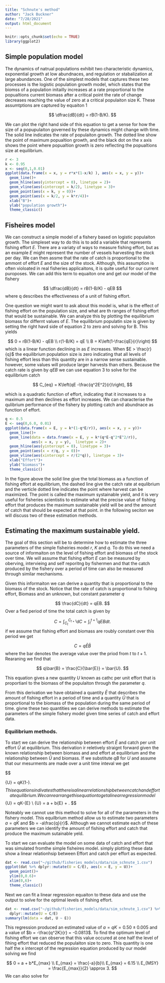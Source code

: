 ```yaml
---
title: "Schnute's method"
author: "Jack Buckner"
date: "7/28/2021"
output: html_document
---
```


```r
knitr::opts_chunk$set(echo = TRUE)
library(ggplot2)
```

## Simple population model 

The dynamics of natrual populations exhibit two characteristic dynamics, exponential growth at low abundnaces, and regulation or stabalization at large abundances. One of the simplest models that captures these two processes is the logistic population growth model, which states that the biomss of a population initailly increases at a rate proportional to the popualtions current biomass after a critical point the rate of change decreases reaching the value of zero at a critical populaiton size K. These assumtptions are captured by equaiton 1

$$
\dfrac{dB}{dt} = rB(1-B/K).
$$

We can plot the right hand side of this equation to get a sense for how the size of a popupulaiton governed by these dynamics might change with time. The solid line indicates the rate of populaiton growth. The dotted line show the point of maximum popualtion growth, and the black dot on the x axis shows the point where popualtion growth is zero reflecting the popualtions size at equilibrium. 

```r
r <- 3
k <- 0.95
x <- seq(0,1,0.01)
ggplot(data.frame(x = x, y = r*x*(1-x/k) ), aes(x = x, y = y))+
  geom_line()+
  geom_hline(aes(yintercept = 0), linetype = 2)+
  geom_vline(aes(xintercept = k/2), linetype = 3)+
  geom_point(aes(x = k, y = 0))+
  geom_point(aes(x = k/2, y = k*r/4))+
  xlab("B")+
  ylab("population growth")+
  theme_classic()
```

## Fisheires model

We can construct a simple model of a fishery based on logistic populaiton growth. The simpleset way to do this is to add a variable that represents fishing effort $E$. There are a variaty of ways to measure fishing effort, but as an example $E$ might represent the number of vessels harvesting the stock per day. We can then assme that the rate of catch is proportional to the ammont of effort $E$ and the size of the stock. Although, this assumption is often violoated in real fisheries applicaitons, it is quite useful for our current puroposes. We can add this term to equaiton one and get our model of the fishery

$$
\dfrac{dB}{dt} = rB(1-B/K) - qEB
$$
where q describes the effectiveness of a unit of fishing effort. 

One question we might want to ask about this model is, what is the effect of fishing effort on the population size, and what are th ranges of fishing effort that would be sustainable. We can analyze this by plotting the equilibrium biomass for differnt values of $E$. The equilibrium populatin size is given by setting the right havd side of equation 2 to zero and solving for B. This yields

$$
0 = rB(1-B/K) - qEB \\
r(1-B/K) = qE \\
B = K\left(1-\frac{qE}{r}\right)
$$
which is a linear function declining in as $E$ increases. When $E > \frac{r}{q}$ the equilibrium population size is zero indicating that all levels of fishing effort less than this quantity are in a narrow sense sustainable. however, some values will produce larger harvests than others. Because the catch rate is given by $qEB$ we can use equation 3 to solve for the equilibrium catch

$$
C_{eq} = K\left(qE -\frac{q^2E^2}{r}\right),
$$

which is a quadratic function of effort, indicating that it increases to a maximum and then declines as effort increases. We can characterise the qulibrium performance of the fishery by plotting catch and abundnace as function of effort. 

```r
q <- 0.5
E <- seq(0,6.0, 0.01)
ggplot(data.frame(x = E, y = k*(1-q*E/r)), aes(x = x, y = y))+
  geom_line()+
  geom_line(data = data.frame(x = E, y = k*(q*E-q^2*E^2/r)),
            aes(x = x, y = y),  linetype = 2)+
  geom_hline(aes(yintercept = 0), linetype = 3)+
  geom_point(aes(x = r/q, y = 0))+
  geom_vline(aes(xintercept = r/(2*q)), linetype = 3)+
  xlab("Effort")+
  ylab("biomass")+
  theme_classic()
```

In the figure above the solid line give the total biomass as a function of fishing effort at equilibrium, the dashed line give the catch rate at equlibrium and the verticle dotted line indicates the point where harvest can be maximized. The point is called the maximum systainable yield, and it is very useful for fisheries scientistis to estimate what the precise value of fishing effort that produces the maximum sustainable yield will be and the amount of catch that should be expected at that point. in the following seciton we will discuss two of these estimation methods.  

## Estimating the maximum sustainable yield. 

The goal of this section will be to determine how to estimate the three parameters of the simple fisheiries model $r$, $K$ and $q$. To do this we need a source of informaiton on the level of fishing effort and biomass of the stock over time. We will assume that fishing effort $E$ can be measured by oberving, intervieing and self reporitng by fishermen and that the catch produced by the fishery over a period of time can also be measured through similar mechanisms. 

Given this informaiton we can derive a quantity that is proportional to the biomass of the stock. Notice that the rate of catch is proportional to fishing effort, Biomass and an unknown, but constant parameter $q$

$$
\frac{dC}{dt} = qEB.
$$
Over a fied period of time the total catch is given by 

$$
C = \int_{C_{t}}^{C_{t+1}}dC = \int_{t}^{t+1}qEB dt.
$$
if we assume that fishing effort and biomass are roubly constant over this period we get 

$$
C = q\bar{E}\bar{B}
$$
where the bar denotes the average value over the priod from $t$ to $t+1$. Rearaning we find that 

$$
q\bar{B} = \frac{C}{\bar{E}} = \bar{U}.
$$

This equation gives a new quantity $U$ known as cathc per unit effort that is proportianl to the biomass of the populaiton through the parameter $q$.

From this derivation we have obtained a quantity $\bar{E}$ that describes the amount of fishing effort in a period of time and a quantity $\bar{U}$ that is proportional to the biomass of the population during the same period of time. givne these two quantities we can derive methods to estimate the parameters of the simple fishery model given time series of catch and effort data. 

### Equilibrium methods. 

To start we can derive the relationship between effort $\bar{E}$ and catch per unit effort $\bar{U}$ at equilibrium. This derivation ir reletively straignt forward given the known relationship between biomass and and effort at equilibrium and the relationship between $\bar{U}$ and biomass. If we substitute $qB$ for $U$ and assume that our mesurments are made over a unit time inteval we get

$$

\bar{U} = qK\left(1-\frac{q\bar{E}}{r}\right).
$$
This equations indivates that there is a linear relationship between catch and effort at equilibrium. We can rearrange this equation to get a linear regression model
$$
\bar{U} = qK-\frac{Kq^2}{r}\bar{E} \\
\bar{U} = a + b\bar{E} + \epsilon.
$$

Noteably we cannot use this method to solve for all of the parameters in the fishery model. This equilbrium method allow us to estimate two parameters $a = qK$ and $b = -a\frac{q}{r}$. Although we cannot estimate each of these parameters we can identify the amount of fishing effort and catch that produce the maximum sutainable yeld. 

To start we can evaluate the model on some data of catch and effort that was simulated fromthe simple fisheires model. simply plotting these data show a linear relationhsip between Effort and catch per effort as expected.

```r
dat <- read.csv("~/github/fisheries_models/data/sim_schnute_1.csv")
ggplot(dat %>% dplyr::mutate(U = C/E), aes(x = E, y = U))+
  geom_point()+
  ylim(0,0.6)+
  xlim(0,6)+
  theme_classic()
```

Next we can fit a linear regression equaiton to these data and use the output to solve for the optimal levels of fishing effort. 

```r
dat <- read.csv("~/github/fisheries_models/data/sim_schnute_1.csv") %>%
  dplyr::mutate(U = C/E)
summary(lm(data = dat, U ~ E))
```
This regression produced an estimated value of $a = qK = 0.50 \pm 0.005$ and a value of $b = -\frac{q^2K}{r} = -0.0813$. To find the optimum level of fishing effort we can observe that this value occured at one half the level of fihing effort that reduced the populaiton size to zero. This quantity is one half the x intercept of the regression equation produced by our model solving we find 

$$
0 = a + b*E_{max} \\
E_{max} = \frac{-a}{b}\\
E_{max} = 6.15 \\
E_{MSY} = \frac{E_{max}}{2} \approx 3.
$$
We can also solve for 













